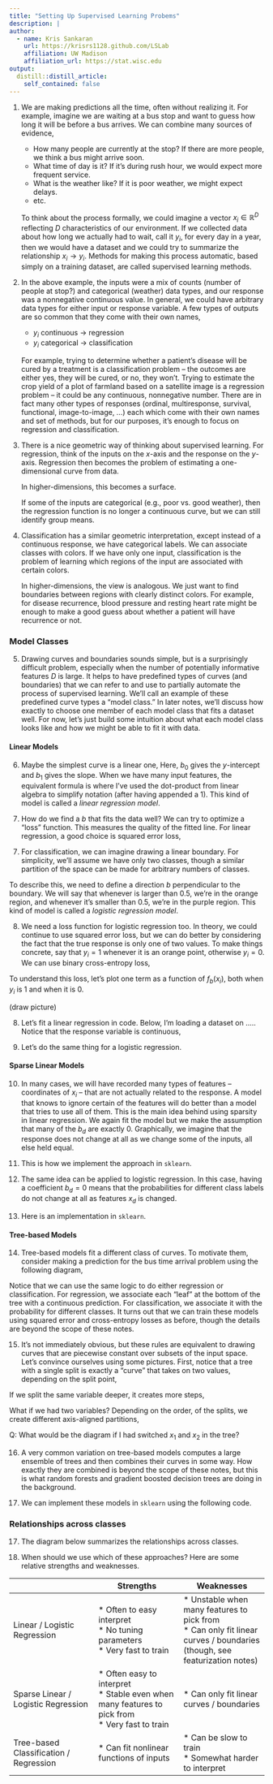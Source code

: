 ```yaml
---
title: "Setting Up Supervised Learning Probems"
description: | 
author:
  - name: Kris Sankaran
    url: https://krisrs1128.github.com/LSLab
    affiliation: UW Madison
    affiliation_url: https://stat.wisc.edu
output:
  distill::distill_article:
    self_contained: false
---
```


1. We are making predictions all the time, often without realizing it. For
example, imagine we are waiting at a bus stop and want to guess how long it will
be before a bus arrives. We can combine many sources of evidence,
    * How many people are currently at the stop? If there are more people, we think
    a bus might arrive soon.
    * What time of day is it? If it's during rush hour, we would expect more
    frequent service.
    * What is the weather like? If it is poor weather, we might expect delays.
    * etc.
    
    To think about the process formally, we could imagine a vector $x_i \in \mathbb{R}^{D}$ reflecting $D$ characteristics of our environment. 
If we collected data about how long we actually had to wait, call it $y_i$, for
every day in a year, then we would have a dataset
\begin{align*}
\left(x_1, y_1\right) \\
\left(x_2, y_2\right) \\
\vdots \\
\left(x_{365}, y_{365}\right) \\
\end{align*}
  and we could try to summarize the relationship $x_i \to y_i$. Methods for making
this process automatic, based simply on a training dataset, are called
supervised learning methods.

2. In the above example, the inputs were a mix of counts (number of people at
stop?) and categorical (weather) data types, and our response was a nonnegative
continuous value. In general, we could have arbitrary data types for either
input or response variable. A few types of outputs are so common that they come
with their own names,
    * $y_i$ continuous $\to$ regression
    * $y_i$ categorical $\to$ classification
    
    For example, trying to determine whether a patient's disease will be cured by a
treatment is a classification problem -- the outcomes are either yes, they will
be cured, or no, they won't. Trying to estimate the crop yield of a plot of
farmland based on a satellite image is a regression problem -- it could be any
continuous, nonnegative number. There are in fact many other types of responses
(ordinal, multiresponse, survival, functional, image-to-image, ...) each which
come with their own names and set of methods, but for our purposes, it's enough
to focus on regression and classification.

3. There is a nice geometric way of thinking about supervised learning. For
regression, think of the inputs on the $x$-axis and the response on the
$y$-axis. Regression then becomes the problem of estimating a one-dimensional
curve from data.

    In higher-dimensions, this becomes a surface.
    
    If some of the inputs are categorical (e.g., poor vs. good weather), then the
regression function is no longer a continuous curve, but we can still identify
group means.

4. Classification has a similar geometric interpretation, except instead of a
continuous response, we have categorical labels. We can associate classes with
colors. If we have only one input, classification is the problem of learning
which regions of the input are associated with certain colors.

    In higher-dimensions, the view is analogous. We just want to find boundaries
between regions with clearly distinct colors. For example, for disease
recurrence, blood pressure and resting heart rate might be enough to make a good
guess about whether a patient will have recurrence or not.

### Model Classes

5. Drawing curves and boundaries sounds simple, but is a surprisingly difficult
problem, especially when the number of potentially informative features $D$ is
large. It helps to have predefined types of curves (and boundaries) that we can
refer to and use to partially automate the process of supervised learning. We'll
call an example of these predefined curve types a "model class." In later notes,
we'll discuss how exactly to choose one member of each model class that fits a
dataset well. For now, let's just build some intuition about what each model
class looks like and how we might be able to fit it with data.

#### Linear Models

6. Maybe the simplest curve is a linear one,
\begin{align*}
f_{b}\left(x\right) = b_0 + b_1 x_1.
\end{align*}
Here, $b_0$ gives the $y$-intercept and $b_1$ gives the slope. When we have many input features, the equivalent formula is
\begin{align*}
f_{b}\left(x\right) = b_0 + b_1 x_1 + \dots + b_{D}x_{D} := b^{T}x,
\end{align*}
where I've used the dot-product from linear algebra to simplify notation (after having appended a 1). This kind of model is called a _linear regression model_.

7. How do we find a $b$ that fits the data well? We can try to optimize a "loss"
function. This measures the quality of the fitted line. For linear regression, a
good choice is squared error loss,

\begin{align*}
L\left(b\right) = \sum_{i = 1}^{N} \left(y_i - b^{T}x_{i}\right)^2.
\end{align*}

7. For classification, we can imagine drawing a linear boundary. For simplicity,
we'll assume we have only two classes, though a similar partition of the space
can be made for arbitrary numbers of classes.

To describe this, we need to define a direction $b$ perpendicular to the
boundary. We will say that whenever
\begin{align*}
f_{b}\left(x\right) = \frac{1}{1 + \text{exp}\left(x^{T}b\right)}
\end{align*}
is larger than 0.5, we're in the orange region, and whenever it's smaller than
0.5, we're in the purple region. This kind of model is called a _logistic regression model_.

8. We need a loss function for logistic regression too. In theory, we could
continue to use squared error loss, but we can do better by considering the fact
that the true response is only one of two values. To make things concrete, say
that $y_i = 1$ whenever it is an orange point, otherwise $y_i = 0$. We can use
binary cross-entropy loss,

\begin{align*}
\sum_{i = 1}^{N} y_i \log\left(f_{b}\left(x_i\right)\right) + \left(1 - y_i\right) \log\left(1 - f_{b}\left(x_i\right)\right)
\end{align*}

To understand this loss, let's plot one term as a function of
$f_{b}\left(x_i\right)$, both when $y_i$ is 1 and when it is 0.

(draw picture)

8. Let's fit a linear regression in code. Below, I'm loading a dataset on .....
Notice that the response variable is continuous,

9. Let's do the same thing for a logistic regression.

#### Sparse Linear Models

10. In many cases, we will have recorded many types of features -- coordinates
of $x_{i}$ -- that are not actually related to the response. A model that knows
to ignore certain of the features will do better than a model that tries to use
all of them. This is the main idea behind using sparsity in linear regression.
We again fit the model
\begin{align*}
f_{b}\left(x\right) = b_0 + b_1 x_1 + \dots + b_{D}x_{D} := b^{T}x,
\end{align*}
but we make the assumption that many of the $b_{d}$ are exactly 0. Graphically,
we imagine that the response does not change at all as we change some of the
inputs, all else held equal.

11. This is how we implement the approach in `sklearn`.

12. The same idea can be applied to logistic regression. In this case, having a
coefficient $b_d = 0$  means that the probabilities for different class labels
do not change at all as features $x_d$ is changed.

13. Here is an implementation in `sklearn`.

#### Tree-based Models

14. Tree-based models fit a different class of curves. To motivate them,
consider making a prediction for the bus time arrival problem using the
following diagram,

Notice that we can use the same logic to do either regression or classification.
For regression, we associate each "leaf" at the bottom of the tree with a
continuous prediction. For classification, we associate it with the probability
for different classes. It turns out that we can train these models using squared
error and cross-entropy losses as before, though the details are beyond the
scope of these notes.

15. It's not immediately obvious, but these rules are equivalent to drawing
curves that are piecewise constant over subsets of the input space. Let's
convince ourselves using some pictures. First, notice that a tree with a single
split is exactly a "curve" that takes on two values, depending on the split
point,

If we split the same variable deeper, it creates more steps,

What if we had two variables? Depending on the order, of the splits, we create
different axis-aligned partitions,

Q: What would be the diagram if I had switched $x_1$ and $x_2$ in the tree?

16. A very common variation on tree-based models computes a large ensemble of
trees and then combines their curves in some way. How exactly they are combined
is beyond the scope of these notes, but this is what random forests and gradient
boosted decision trees are doing in the background.

17. We can implement these models in `sklearn` using the following code.

### Relationships across classes

17. The diagram below summarizes the relationships across classes.

18. When should we use which of these approaches? Here are some relative
strengths and weaknesses.

|  | Strengths | Weaknesses |
|---|---|---|
| Linear / Logistic Regression | * Often to easy interpret<br>* No tuning parameters<br>* Very fast to train | * Unstable when many features to pick from<br>* Can only fit linear curves / boundaries (though, see featurization notes) |
| Sparse Linear / Logistic Regression | * Often easy to interpret<br>* Stable even when many features to pick from<br>* Very fast to train | * Can only fit linear curves / boundaries |
| Tree-based Classification / Regression | * Can fit nonlinear functions of inputs | * Can be slow to train<br>* Somewhat harder to interpret |
